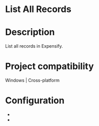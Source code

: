 ﻿# List All Records

# Description

List all records in Expensify.

# Project compatibility

Windows | Cross-platform

# Configuration

* 
*
